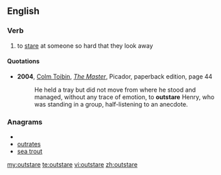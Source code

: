 ==English==

===Verb===
{{en-verb|outstares|outstaring|outstared}}

# to [[stare]] at someone so hard that they look away

====Quotations====
*'''2004''', [[w:Colm Toibin|Colm Toibin]], ''[[w:The Master (novel)|The Master]]'', Picador, paperback edition, page 44
*:He held a tray but did not move from where he stood and managed, without any trace of emotion, to '''outstare''' Henry, who was standing in a group, half-listening to an anecdote.

===Anagrams===
* {{alphagram|aeorsttu}}
* [[outrates#English|outrates]]
* [[sea trout#English|sea trout]]

[[my:outstare]]
[[te:outstare]]
[[vi:outstare]]
[[zh:outstare]]